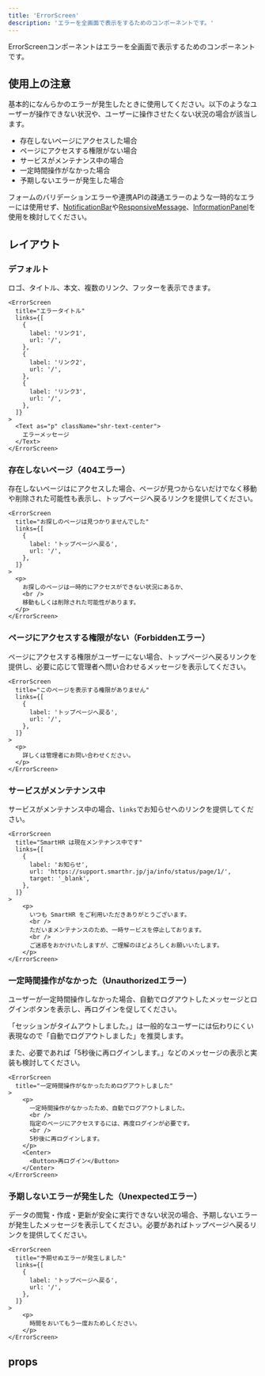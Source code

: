 ```yaml
---
title: 'ErrorScreen'
description: 'エラーを全画面で表示をするためのコンポーネントです。'
---
```


ErrorScreenコンポーネントはエラーを全画面で表示するためのコンポーネントです。

<ComponentStory name="ErrorScreen" />

## 使用上の注意

基本的になんらかのエラーが発生したときに使用してください。以下のようなユーザーが操作できない状況や、ユーザーに操作させたくない状況の場合が該当します。

- 存在しないページにアクセスした場合
- ページにアクセスする権限がない場合
- サービスがメンテナンス中の場合
- 一定時間操作がなかった場合
- 予期しないエラーが発生した場合

フォームのバリデーションエラーや連携APIの疎通エラーのような一時的なエラーには使用せず、[NotificationBar](/products/components/notification-bar/)や[ResponsiveMessage](/products/components/response-message/)、[InformationPanel](/products/components/information-panel/)を使用を検討してください。

## レイアウト

### デフォルト

ロゴ、タイトル、本文、複数のリンク、フッターを表示できます。

```tsx editable codeBlock
<ErrorScreen
  title="エラータイトル"
  links={[
    {
      label: 'リンク1',
      url: '/',
    },
    {
      label: 'リンク2',
      url: '/',
    },
    {
      label: 'リンク3',
      url: '/',
    },
  ]}
>
  <Text as="p" className="shr-text-center">
    エラーメッセージ
  </Text>
</ErrorScreen>
```

### 存在しないページ（404エラー）

存在しないページはにアクセスした場合、ページが見つからないだけでなく移動や削除された可能性も表示し、トップページへ戻るリンクを提供してください。

```tsx editable codeBlock
<ErrorScreen
  title="お探しのページは見つかりませんでした"
  links={[
    {
      label: 'トップページへ戻る',
      url: '/',
    },
  ]}
>
  <p>
    お探しのページは一時的にアクセスができない状況にあるか、
    <br />
    移動もしくは削除された可能性があります。
  </p>
</ErrorScreen>
```

### ページにアクセスする権限がない（Forbiddenエラー）

ページにアクセスする権限がユーザーにない場合、トップページへ戻るリンクを提供し、必要に応じて管理者へ問い合わせるメッセージを表示してください。

```tsx editable codeBlock
<ErrorScreen
  title="このページを表示する権限がありません"
  links={[
    {
      label: 'トップページへ戻る',
      url: '/',
    },
  ]}
>
  <p>
    詳しくは管理者にお問い合わせください。
  </p>
</ErrorScreen>
```

### サービスがメンテナンス中

サービスがメンテナンス中の場合、`links`でお知らせへのリンクを提供してください。

```tsx editable codeBlock
<ErrorScreen
  title="SmartHR は現在メンテナンス中です"
  links={[
    {
      label: 'お知らせ',
      url: 'https://support.smarthr.jp/ja/info/status/page/1/',
      target: '_blank',
    },
  ]}
>
    <p>
      いつも SmartHR をご利用いただきありがとうございます。
      <br />
      ただいまメンテナンスのため、一時サービスを停止しております。
      <br />
      ご迷惑をおかけいたしますが、ご理解のほどよろしくお願いいたします。
    </p>
</ErrorScreen>
```

### 一定時間操作がなかった（Unauthorizedエラー）

ユーザーが一定時間操作しなかった場合、自動でログアウトしたメッセージとログインボタンを表示し、再ログインを促してください。

「セッションがタイムアウトしました。」は一般的なユーザーには伝わりにくい表現なので「自動でログアウトしました」を推奨します。

また、必要であれば「5秒後に再ログインします。」などのメッセージの表示と実装も検討してください。

```tsx editable codeBlock
<ErrorScreen
  title="一定時間操作がなかったためログアウトしました"
>
    <p>
      一定時間操作がなかったため、自動でログアウトしました。
      <br />
      指定のページにアクセスするには、再度ログインが必要です。
      <br />
      5秒後に再ログインします。
    </p>
    <Center>
      <Button>再ログイン</Button>
    </Center>
</ErrorScreen>
```

### 予期しないエラーが発生した（Unexpectedエラー）

データの閲覧・作成・更新が安全に実行できない状況の場合、予期しないエラーが発生したメッセージを表示してください。必要があればトップページへ戻るリンクを提供してください。

```tsx editable codeBlock
<ErrorScreen
  title="予期せぬエラーが発生しました"
  links={[
    {
      label: 'トップページへ戻る',
      url: '/',
    },
  ]}
>
    <p>
      時間をおいてもう一度おためしください。
    </p>
</ErrorScreen>
```

## props

<ComponentPropsTable name="ErrorScreen" />


